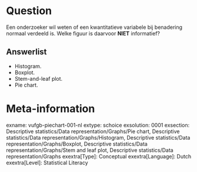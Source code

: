 Question
========
Een onderzoeker wil weten of een kwantitatieve variabele bij benadering normaal verdeeld is. Welke figuur is daarvoor **NIET** informatief? 

Answerlist
----------
* Histogram.
* Boxplot.
* Stem-and-leaf plot.
* Pie chart.

Meta-information
================
exname: vufgb-piechart-001-nl
extype: schoice
exsolution: 0001
exsection: Descriptive statistics/Data representation/Graphs/Pie chart, Descriptive statistics/Data representation/Graphs/Histogram, Descriptive statistics/Data representation/Graphs/Boxplot, Descriptive statistics/Data representation/Graphs/Stem and leaf plot, Descriptive statistics/Data representation/Graphs
exextra[Type]: Conceptual
exextra[Language]: Dutch
exextra[Level]: Statistical Literacy
